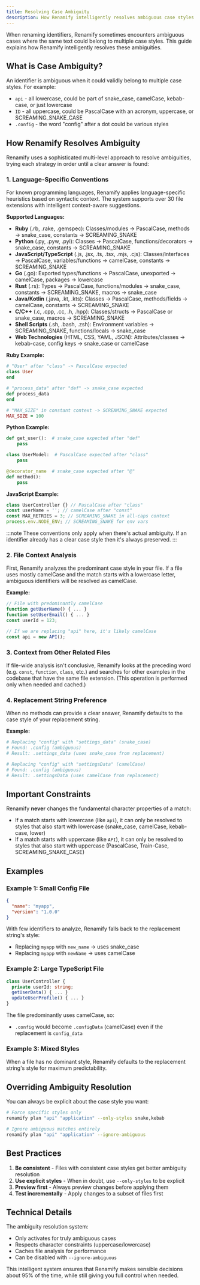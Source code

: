 ```yaml
---
title: Resolving Case Ambiguity
description: How Renamify intelligently resolves ambiguous case styles
---
```


When renaming identifiers, Renamify sometimes encounters ambiguous cases where
the same text could belong to multiple case styles. This guide explains how
Renamify intelligently resolves these ambiguities.

## What is Case Ambiguity?

An identifier is ambiguous when it could validly belong to multiple case styles.
For example:

- `api` - all lowercase, could be part of snake_case, camelCase, kebab-case, or
  just lowercase
- `ID` - all uppercase, could be PascalCase with an acronym, uppercase, or
  SCREAMING_SNAKE_CASE
- `.config` - the word "config" after a dot could be various styles

## How Renamify Resolves Ambiguity

Renamify uses a sophisticated multi-level approach to resolve ambiguities,
trying each strategy in order until a clear answer is found:

### 1. Language-Specific Conventions

For known programming languages, Renamify applies language-specific heuristics
based on syntactic context. The system supports over 30 file extensions with
intelligent context-aware suggestions.

**Supported Languages:**

- **Ruby** (.rb, .rake, .gemspec): Classes/modules → PascalCase, methods →
  snake_case, constants → SCREAMING_SNAKE
- **Python** (.py, .pyw, .pyi): Classes → PascalCase, functions/decorators →
  snake_case, constants → SCREAMING_SNAKE
- **JavaScript/TypeScript** (.js, .jsx, .ts, .tsx, .mjs, .cjs):
  Classes/interfaces → PascalCase, variables/functions → camelCase, constants →
  SCREAMING_SNAKE
- **Go** (.go): Exported types/functions → PascalCase, unexported → camelCase,
  packages → lowercase
- **Rust** (.rs): Types → PascalCase, functions/modules → snake_case, constants
  → SCREAMING_SNAKE, macros → snake_case
- **Java/Kotlin** (.java, .kt, .kts): Classes → PascalCase, methods/fields →
  camelCase, constants → SCREAMING_SNAKE
- **C/C++** (.c, .cpp, .cc, .h, .hpp): Classes/structs → PascalCase or
  snake_case, macros → SCREAMING_SNAKE
- **Shell Scripts** (.sh, .bash, .zsh): Environment variables → SCREAMING_SNAKE,
  functions/locals → snake_case
- **Web Technologies** (HTML, CSS, YAML, JSON): Attributes/classes → kebab-case,
  config keys → snake_case or camelCase

**Ruby Example:**

```ruby
# "User" after "class" -> PascalCase expected
class User
end

# "process_data" after "def" -> snake_case expected
def process_data
end

# "MAX_SIZE" in constant context -> SCREAMING_SNAKE expected
MAX_SIZE = 100
```

**Python Example:**

```python
def get_user():  # snake_case expected after "def"
    pass

class UserModel:  # PascalCase expected after "class"
    pass

@decorator_name  # snake_case expected after "@"
def method():
    pass
```

**JavaScript Example:**

```javascript
class UserController {} // PascalCase after "class"
const userName = ''; // camelCase after "const"
const MAX_RETRIES = 3; // SCREAMING_SNAKE in all-caps context
process.env.NODE_ENV; // SCREAMING_SNAKE for env vars
```

:::note These conventions only apply when there's actual ambiguity. If an
identifier already has a clear case style then it's always preserved. :::

### 2. File Context Analysis

First, Renamify analyzes the predominant case style in your file. If a file uses
mostly camelCase and the match starts with a lowercase letter, ambiguous
identifiers will be resolved as camelCase.

**Example:**

```javascript
// File with predominantly camelCase
function getUserName() { ... }
function setUserEmail() { ... }
const userId = 123;

// If we are replacing "api" here, it's likely camelCase
const api = new API();
```

### 3. Context from Other Related Files

If file-wide analysis isn't conclusive, Renamify looks at the preceding word
(e.g. `const`, `function`, `class`, etc.) and searches for other examples in the
codebase that have the same file extension. (This operation is performed only
when needed and cached.)

### 4. Replacement String Preference

When no methods can provide a clear answer, Renamify defaults to the case style
of your replacement string.

**Example:**

```bash
# Replacing "config" with "settings_data" (snake_case)
# Found: .config (ambiguous)
# Result: .settings_data (uses snake_case from replacement)

# Replacing "config" with "settingsData" (camelCase)
# Found: .config (ambiguous)
# Result: .settingsData (uses camelCase from replacement)
```

## Important Constraints

Renamify **never** changes the fundamental character properties of a match:

- If a match starts with lowercase (like `api`), it can only be resolved to
  styles that also start with lowercase (snake_case, camelCase, kebab-case,
  lower)
- If a match starts with uppercase (like `API`), it can only be resolved to
  styles that also start with uppercase (PascalCase, Train-Case,
  SCREAMING_SNAKE_CASE)

## Examples

### Example 1: Small Config File

```json
{
  "name": "myapp",
  "version": "1.0.0"
}
```

With few identifiers to analyze, Renamify falls back to the replacement string's
style:

- Replacing `myapp` with `new_name` → uses snake_case
- Replacing `myapp` with `newName` → uses camelCase

### Example 2: Large TypeScript File

```typescript
class UserController {
  private userId: string;
  getUserData() { ... }
  updateUserProfile() { ... }
}
```

The file predominantly uses camelCase, so:

- `.config` would become `.configData` (camelCase) even if the replacement is
  `config_data`

### Example 3: Mixed Styles

When a file has no dominant style, Renamify defaults to the replacement string's
style for maximum predictability.

## Overriding Ambiguity Resolution

You can always be explicit about the case style you want:

```bash
# Force specific styles only
renamify plan "api" "application" --only-styles snake,kebab

# Ignore ambiguous matches entirely
renamify plan "api" "application" --ignore-ambiguous
```

## Best Practices

1. **Be consistent** - Files with consistent case styles get better ambiguity
   resolution
2. **Use explicit styles** - When in doubt, use `--only-styles` to be explicit
3. **Preview first** - Always preview changes before applying them
4. **Test incrementally** - Apply changes to a subset of files first

## Technical Details

The ambiguity resolution system:

- Only activates for truly ambiguous cases
- Respects character constraints (uppercase/lowercase)
- Caches file analysis for performance
- Can be disabled with `--ignore-ambiguous`

This intelligent system ensures that Renamify makes sensible decisions about 95%
of the time, while still giving you full control when needed.
